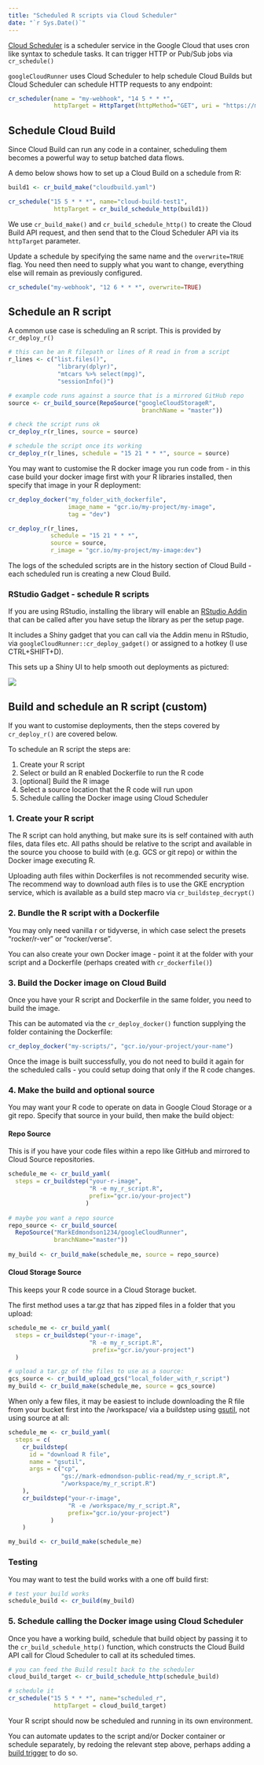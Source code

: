 ```yaml
---
title: "Scheduled R scripts via Cloud Scheduler"
date: "`r Sys.Date()`"
---
```


[Cloud Scheduler](https://cloud.google.com/scheduler/) is a scheduler service in the Google Cloud that uses cron like syntax to schedule tasks.  It can trigger HTTP or Pub/Sub jobs via `cr_schedule()`

`googleCloudRunner` uses Cloud Scheduler to help schedule Cloud Builds but Cloud Scheduler can schedule HTTP requests to any endpoint:

```r
cr_scheduler(name = "my-webhook", "14 5 * * *", 
             httpTarget = HttpTarget(httpMethod="GET", uri = "https://mywebhook.com"))
```

## Schedule Cloud Build

Since Cloud Build can run any code in a container, scheduling them becomes a powerful way to setup batched data flows.    

A demo below shows how to set up a Cloud Build on a schedule from R:

```r
build1 <- cr_build_make("cloudbuild.yaml")

cr_schedule("15 5 * * *", name="cloud-build-test1",
             httpTarget = cr_build_schedule_http(build1))
```

We use `cr_build_make()` and `cr_build_schedule_http()` to create the Cloud Build API request, and then send that to the Cloud Scheduler API via its `httpTarget` parameter.

Update a schedule by specifying the same name and the `overwrite=TRUE` flag.  You need then need to supply what you want to change, everything else will remain as previously configured.

```r
cr_schedule("my-webhook", "12 6 * * *", overwrite=TRUE)
```

## Schedule an R script

A common use case is scheduling an R script.  This is provided by `cr_deploy_r()`

```r
# this can be an R filepath or lines of R read in from a script
r_lines <- c("list.files()",
              "library(dplyr)",
              "mtcars %>% select(mpg)",
              "sessionInfo()")

# example code runs against a source that is a mirrored GitHub repo
source <- cr_build_source(RepoSource("googleCloudStorageR",
                                      branchName = "master"))

# check the script runs ok
cr_deploy_r(r_lines, source = source)

# schedule the script once its working
cr_deploy_r(r_lines, schedule = "15 21 * * *", source = source)
```

You may want to customise the R docker image you run code from - in this case build your docker image first with your R libraries installed, then specify that image in your R deployment:

```r
cr_deploy_docker("my_folder_with_dockerfile", 
                 image_name = "gcr.io/my-project/my-image",
                 tag = "dev")

cr_deploy_r(r_lines, 
            schedule = "15 21 * * *", 
            source = source,
            r_image = "gcr.io/my-project/my-image:dev")
```

The logs of the scheduled scripts are in the history section of Cloud Build - each scheduled run is creating a new Cloud Build.

### RStudio Gadget - schedule R scripts

If you are using RStudio, installing the library will enable an [RStudio Addin](https://rstudio.github.io/rstudioaddins/) that can be called after you have setup the library as per the setup page. 

It includes a Shiny gadget that you can call via the Addin menu in RStudio, via `googleCloudRunner::cr_deploy_gadget()` or assigned to a hotkey (I use CTRL+SHIFT+D).

This sets up a Shiny UI to help smooth out deployments as pictured:

![](gadget_r.png)

## Build and schedule an R script (custom)

If you want to customise deployments, then the steps covered by `cr_deploy_r()` are covered below.

To schedule an R script the steps are:

1. Create your R script 
2. Select or build an R enabled Dockerfile to run the R code
3. [optional] Build the R image
4. Select a source location that the R code will run upon
5. Schedule calling the Docker image using Cloud Scheduler

### 1. Create your R script

The R script can hold anything, but make sure its is self contained with auth files, data files etc.  All paths should be relative to the script and available in the source you choose to build with (e.g. GCS or git repo) or within the Docker image executing R. 

Uploading auth files within Dockerfiles is not recommended security wise. The recommend way to download auth files is to use the GKE encryption service, which is available as a build step macro via `cr_buildstep_decrypt()`

### 2. Bundle the R script with a Dockerfile

You may only need vanilla r or tidyverse, in which case select the presets "rocker/r-ver" or "rocker/verse".

You can also create your own Docker image - point it at the folder with your script and a Dockerfile (perhaps created with `cr_dockerfile()`)

### 3. Build the Docker image on Cloud Build

Once you have your R script and Dockerfile in the same folder, you need to build the image.

This can be automated via the `cr_deploy_docker()` function supplying the folder containing the Dockerfile:

```r
cr_deploy_docker("my-scripts/", "gcr.io/your-project/your-name")
```

Once the image is built successfully, you do not need to build it again for the scheduled calls - you could setup doing that only if the R code changes.  

### 4. Make the build and optional source

You may want your R code to operate on data in Google Cloud Storage or a git repo.  Specify that source in your build, then make the build object:

#### Repo Source

This is if you have your code files within a repo like GitHub and mirrored to Cloud Source repositories.

```r
schedule_me <- cr_build_yaml(
  steps = cr_buildstep("your-r-image", 
                       "R -e my_r_script.R",
                       prefix="gcr.io/your-project")
                      )
                         
# maybe you want a repo source
repo_source <- cr_build_source(
  RepoSource("MarkEdmondson1234/googleCloudRunner",
             branchName="master"))
             
my_build <- cr_build_make(schedule_me, source = repo_source)
```

#### Cloud Storage Source

This keeps your R code source in a Cloud Storage bucket.

The first method uses a tar.gz that has zipped files in a folder that you upload:

```r
schedule_me <- cr_build_yaml(
  steps = cr_buildstep("your-r-image", 
                       "R -e my_r_script.R",
                        prefix="gcr.io/your-project")
  )

# upload a tar.gz of the files to use as a source:
gcs_source <- cr_build_upload_gcs("local_folder_with_r_script")
my_build <- cr_build_make(schedule_me, source = gcs_source)
```

When only a few files, it may be easiest to include downloading the R file from your bucket first into the /workspace/ via a buildstep using [gsutil](https://cloud.google.com/storage/docs/gsutil), not using source at all:

```r
schedule_me <- cr_build_yaml(
  steps = c(
    cr_buildstep(
      id = "download R file",
      name = "gsutil",
      args = c("cp",
               "gs://mark-edmondson-public-read/my_r_script.R",
               "/workspace/my_r_script.R")
    ),
    cr_buildstep("your-r-image", 
                 "R -e /workspace/my_r_script.R",
                 prefix="gcr.io/your-project")
            )
    )

my_build <- cr_build_make(schedule_me)
```

### Testing

You may want to test the build works with a one off build first:

```r
# test your build works
schedule_build <- cr_build(my_build)
```

### 5. Schedule calling the Docker image using Cloud Scheduler

Once you have a working build, schedule that build object by passing it to the `cr_build_schedule_http()` function, which constructs the Cloud Build API call for Cloud Scheduler to call at its scheduled times.

```r
# you can feed the Build result back to the scheduler
cloud_build_target <- cr_build_schedule_http(schedule_build)

# schedule it
cr_schedule("15 5 * * *", name="scheduled_r",
             httpTarget = cloud_build_target)

```

Your R script should now be scheduled and running in its own environment.

You can automate updates to the script and/or Docker container or schedule separately, by redoing the relevant step above, perhaps adding a [build trigger](https://code.markedmondson.me/googleCloudRunner/articles/cloudbuild.html#build-triggers) to do so. 

